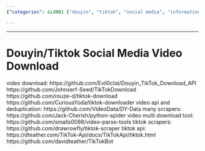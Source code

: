 ```yaml
---
{"categories": &id001 ["douyin", "tiktok", "social media", "information gathering", "scraping", "video sources", "API"], "category": "Video Downloaders", "date": "2022-05-05 10:23:53", "description": "This article provides information on resources for downloading Douyin/TikTok videos. It covers APIs, scrapers, and deduplication tools, along with their respective documentation and a GitHub repository for easy access.", "tags": *id001, "title": "douyin tiktok social media download"}

---
```


------
# Douyin/Tiktok Social Media Video Download
video download:
https://github.com/Evil0ctal/Douyin_TikTok_Download_API
https://github.com/Johnserf-Seed/TikTokDownload
https://github.com/rouze-d/tiktok-download
https://github.com/CuriousYoda/tiktok-downloader
video api and deduplication:
https://github.com/VideoData/DY-Data
many scrapers:
https://github.com/Jack-Cherish/python-spider
video multi download tool:
https://github.com/smalls0098/video-parse-tools
tiktok scrapers:
https://github.com/drawrowfly/tiktok-scraper
tiktok api:
https://dteather.com/TikTok-Api/docs/TikTokApi/tiktok.html
https://github.com/davidteather/TikTokBot
